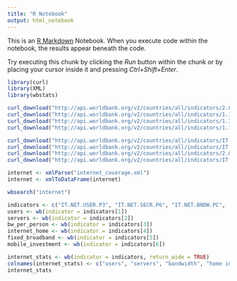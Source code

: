 ```yaml
---
title: "R Notebook"
output: html_notebook
---
```


This is an [R Markdown](http://rmarkdown.rstudio.com) Notebook. When you execute code within the notebook, the results appear beneath the code. 

Try executing this chunk by clicking the *Run* button within the chunk or by placing your cursor inside it and pressing *Ctrl+Shift+Enter*. 

```r
library(curl)
library(XML)
library(wbstats)
```

```r
curl_download("http://api.worldbank.org/v2/countries/all/indicators/2.0.cov.Math.pl_2.all?per_page=1000", "math_proficiency.xml")
curl_download("http://api.worldbank.org/v2/countries/all/indicators/1.1_ACCESS.ELECTRICITY.TOT?per_page=1000", "electricity.xml")
curl_download("http://api.worldbank.org/v2/countries/all/indicators/1.1_YOUTH.LITERACY.RATE?per_page=1000", "youth_literacy.xml")
curl_download("http://api.worldbank.org/v2/countries/all/indicators/1.1.PGap.Poor4uds?per_page=1000", "poverty_gap.xml")
```


```r
curl_download("http://api.worldbank.org/v2/countries/all/indicators/IT.NET.USER.P3?per_page=1000", "internet_users_per_thousand.xml")
curl_download("http://api.worldbank.org/v2/countries/all/indicators/IT.NET.SECR.P6?per_page=1000", "secure_servers.xml")
curl_download("http://api.worldbank.org/v2/countries/all/indicators/2.0.cov.Int?per_page=1000", "internet_coverage.xml")
curl_download("http://api.worldbank.org/v2/countries/all/indicators/IT.NET.HOST.P4?per_page=1000", "internet_hosts.xml")

```

```r
internet <- xmlParse("internet_coverage.xml")
internet <- xmlToDataFrame(internet)
```
```r
wbsearch("internet")
```


```r
indicators <- c("IT.NET.USER.P3", "IT.NET.SECR.P6", "IT.NET.BNDW.PC",  "gwp1", "IT.NET.BBND.P2", "IT.MOB.INVS.CD")
users <- wb(indicator = indicators[1])
servers <- wb(indicator = indicators[2])
bw_per_person <- wb(indicator = indicators[3])
internet_home <- wb(indicator = indicators[4])
fixed_broadband <- wb(indicator = indicators[5])
mobile_investment <- wb(indicator = indicators[6])
```

```r
internet_stats <- wb(indicator = indicators, return_wide = TRUE)
colnames(internet_stats) <- c("users", "servers", "bandwidth", "home internet", "fixed broadband", "mobile investment")
internet_stats
```



